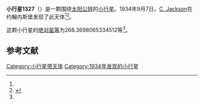 {{Infobox planet
| bgcolour = #FFFFC0
| name = 1327 Namaqua
| symbol = 
| image = 
| caption = 
| discovery = yes
| discovery_ref = 
| discoverer = [[C._Jackson|C. Jackson]]
| discovery_site = [[约翰内斯堡|约翰内斯堡]] 
| discovered = 1934年9月7日
| designations = yes
| mp_name = 
| named_after = 
| alt_names = 1934 RT/ 1939 UU
| mp_category = [[主带小行星|主带小行星]]
| orbit_ref = <ref name="a">[http://ssd.jpl.nasa.gov/sbdb.cgi?sstr=1327 1327 Namaqua] {{Wayback|url=http://ssd.jpl.nasa.gov/sbdb.cgi?sstr=1327 |date=20201130183716 }}，小行星數據庫瀏覽器（JPL Small-Body Database Browser）－[[美国国家航空航天局|美国国家航空航天局]]喷气推进实验室</ref>
| epoch = 2456400.5 (2013年4月18日更新)
| aphelion = {{convert|3.230840177675635|AU|km|3|abbr=on|lk=out}}
| perihelion = {{convert|2.330488613480927|AU|km|3|abbr=on}}
| semimajor = {{convert|2.780664395578281|AU|km|3|abbr=on}}
| eccentricity = 0.161895043
| period = 1693.640736 [[日|日]]<br />4.64[[儒略年|儒略年]]
| avg_speed = 
| inclination = 5.816658502737948
| asc_node = 58.03538273623971
| mean_anomaly = 
| arg_peri = 268.3698065334512
| satellites = 
| physical_characteristics = yes
| dimensions = 
| mass = 
| density = 
| surface_grav = 
| escape_velocity = 
| sidereal_day = 
| axial_tilt = 
| pole_ecliptic_lat = 
| pole_ecliptic_lon = 
| albedo = 
| temperatures= 
| temp_name1 = 
| mean_temp_1 = 
| max_temp_1 = 
| temp_name2 = 
| max_temp_2 = 
| spectral_type = 
| abs_magnitude = 268.3698065334512
}}

'''小行星1327'''（{{lang-en|1327 Namaqua}}）是一颗围绕[[太阳|太阳]][[公转|公转]]的[[小行星|小行星]]。1934年9月7日，[[C._Jackson|C. Jackson]]在约翰内斯堡发现了此天体<ref name="a" /><ref>{{cite news|title=小行星列表|url=http://cfa-www.harvard.edu/iau/lists/NumberedMPs.txt|accessdate=2013-07-08|newspaper=哈佛大学|archive-date=2008-05-17|archive-url=https://web.archive.org/web/20080517010638/http://cfa-www.harvard.edu/iau/lists/NumberedMPs.txt|dead-url=no}}</ref>。

这颗小行星的[[绝对星等|绝对星等]]为268.3698065334512等<ref name="a" />。

==参考文献==
{{reflist}}
{{Minor Planet Number|[[小行星1326|小行星1326]]|[[小行星1328|小行星1328]]}}

{{小天体}}

[[Category:小行星带天体|Category:小行星带天体]]
[[Category:1934年发现的小行星|Category:1934年发现的小行星]]

{{asteroid-stub}}